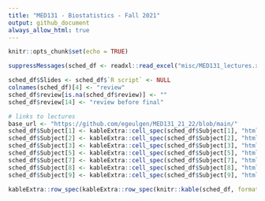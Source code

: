 ```yaml
---
title: "MED131 - Biostatistics - Fall 2021"
output: github_document
always_allow_html: true
---
```


```r
knitr::opts_chunk$set(echo = TRUE)
```

```r
suppressMessages(sched_df <- readxl::read_excel("misc/MED131_lectures.xlsx"))

sched_df$Slides <- sched_df$`R script` <- NULL
colnames(sched_df)[4] <- "review"
sched_df$review[is.na(sched_df$review)] <- ""
sched_df$review[14] <- "review before final"

# links to lectures
base_url <- "https://github.com/egeulgen/MED131_21_22/blob/main/"
sched_df$Subject[1] <- kableExtra::cell_spec(sched_df$Subject[1], "html", link = paste0(base_url, "lectures/1.descriptive.pdf"))
sched_df$Subject[2] <- kableExtra::cell_spec(sched_df$Subject[2], "html", link = paste0(base_url, "lectures/2.descriptive.pdf"))
sched_df$Subject[3] <- kableExtra::cell_spec(sched_df$Subject[3], "html", link = paste0(base_url, "lectures/3.hypothesis_testing_one_sample.pdf"))
sched_df$Subject[5] <- kableExtra::cell_spec(sched_df$Subject[5], "html", link = paste0(base_url, "lectures/5.two_sample_anova.pdf"))
sched_df$Subject[7] <- kableExtra::cell_spec(sched_df$Subject[7], "html", link = paste0(base_url, "lectures/7.chi_squared.pdf"))
sched_df$Subject[8] <- kableExtra::cell_spec(sched_df$Subject[8], "html", link = paste0(base_url, "lectures/8.nonparametric_linear_reg.pdf"))
sched_df$Subject[9] <- kableExtra::cell_spec(sched_df$Subject[9], "html", link = paste0(base_url, "lectures/9.logistic_poisson.pdf"))

kableExtra::row_spec(kableExtra::row_spec(knitr::kable(sched_df, format = "html", escape = FALSE), which(grepl("Midterm", sched_df$Subject)), bold = TRUE, background = "#F4B41A"), nrow(sched_df), bold = TRUE, background = "#E2725A")
```